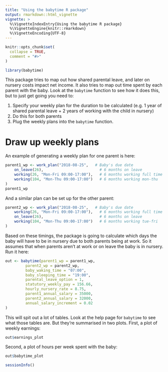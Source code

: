 ```yaml
---
title: "Using the babytime R package"
output: rmarkdown::html_vignette
vignette: >
  %\VignetteIndexEntry{Using the babytime R package}
  %\VignetteEngine{knitr::rmarkdown}
  %\VignetteEncoding{UTF-8}
---
```


```r
knitr::opts_chunk$set(
  collapse = TRUE,
  comment = "#>"
)
```

```r
library(babytime)
```

This package tries to map out how shared parental leave, and later on nursery costs impact net income. It also tries to map out time spent by each parent with the baby. Look at the `babytime` function to see how it does this, but to just get going you need to:

1. Specify your weekly plan for the duration to be calculated (e.g. 1 year of shared parental leave + 2 years of working with the child in nursery)
2. Do this for both parents
3. Plug the weekly plans into the `babytime` function.

# Draw up weekly plans

An example of generating a weekly plan for one parent is here:

```r
parent1_wp <- work_plan("2018-08-25",   # Baby's due date
	on_leave(26),                         # 6 months on leave
	working(26, "Mon-Fri 09:00-17:00"),   # 6 months working full time
	working(104, "Mon-Thu 09:00-17:00")   # 6 months working mon-thu
)
parent1_wp
```

And a similar plan can be set up for the other parent:

```r
parent2_wp <- work_plan("2018-08-25",   # Baby's due date
	working(26, "Mon-Fri 09:00-17:00"),   # 6 months working full time
	on_leave(26),                         # 6 months on leave
	working(104, "Mon-Thu 09:00-17:00")   # 6 months working tue-fri
)
```

Based on these timings, the package is going to calculate which days the baby will have to be in nursery due to both parents being at work. So it assumes that when parents aren't at work or on leave the baby is in nursery. Run it here:

```r
out <- babytime(parent1_wp = parent1_wp,
         parent2_wp = parent2_wp,
         baby_waking_time = "07:00",
         baby_sleeping_time = "19:00",
         parental_leave_option = 1,
         statutory_weekly_pay = 156.66,
         hourly_nursery_rate = 8.75,
         parent1_annual_salary = 35000,
         parent2_annual_salary = 32000,
         annual_salary_increment = 0.02
)
```

This will spit out a lot of tables. Look at the help page for `babytime` to see what those tables are. But they're summarised in two plots. First, a plot of weekly earnings:

```r
out$earnings_plot
```

Second, a plot of hours per week spent with the baby:

```r
out$babytime_plot
```
```r
sessionInfo()
```

